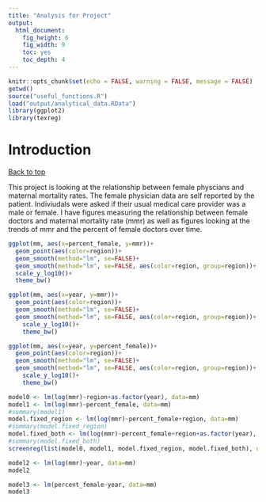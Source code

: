```yaml
---
title: "Analysis for Project"
output: 
  html_document: 
    fig_height: 6
    fig_width: 9
    toc: yes
    toc_depth: 4
---
```


```r
knitr::opts_chunk$set(echo = FALSE, warning = FALSE, message = FALSE)
getwd()
source("useful_functions.R")
load("output/analytical_data.RData")
library(ggplot2)
library(texreg)
```

# Introduction
<a href="#top">Back to top</a>

This project is looking at the relationship between female physcians and maternal mortality rates. The female physician data are self reported by the patient. Indiviudals were asked if their usual medical care provider was a male or female. I have figures measuring the relationship between female doctors and maternal mortality rate (mmr) as well as figures looking at the trends of mmr and the percent of female doctors over time. 

```r
ggplot(mm, aes(x=percent_female, y=mmr))+
  geom_point(aes(color=region))+
  geom_smooth(method="lm", se=FALSE)+
  geom_smooth(method="lm", se=FALSE, aes(color=region, group=region))+
  scale_y_log10()+
  theme_bw()

```

```r
ggplot(mm, aes(x=year, y=mmr))+
  geom_point(aes(color=region))+
  geom_smooth(method="lm", se=FALSE)+
  geom_smooth(method="lm", se=FALSE, aes(color=region, group=region))+
    scale_y_log10()+
    theme_bw()
```
```r
ggplot(mm, aes(x=year, y=percent_female))+
  geom_point(aes(color=region))+
  geom_smooth(method="lm", se=FALSE)+
  geom_smooth(method="lm", se=FALSE, aes(color=region, group=region))+
    scale_y_log10()+
    theme_bw()
```

```r
model0 <- lm(log(mmr)~region+as.factor(year), data=mm)
model1 <- lm(log(mmr)~percent_female, data=mm)
#summary(model1)
model.fixed_region <- lm(log(mmr)~percent_female+region, data=mm)
#summary(model.fixed_region)
model.fixed_both <- lm(log(mmr)~percent_female+region+as.factor(year), data=mm)
#summary(model.fixed_both)
screenreg(list(model0, model1, model.fixed_region, model.fixed_both), digits=3)

model2 <- lm(log(mmr)~year, data=mm)
model2

model3 <- lm(percent_female~year, data=mm)
model3
```


